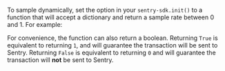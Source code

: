To sample dynamically, set the <PlatformIdentifier name="traces-sampler" /> option in your `sentry-sdk.init()` to a function that will accept a <PlatformIdentifier name="sampling-context" /> dictionary and return a sample rate between 0 and 1. For example:

<PlatformContent includePath="performance/traces-sampler-as-sampler" />

For convenience, the function can also return a boolean. Returning `True` is equivalent to returning `1`, and will guarantee the transaction will be sent to Sentry. Returning `False` is equivalent to returning `0` and will guarantee the transaction will **not** be sent to Sentry.

